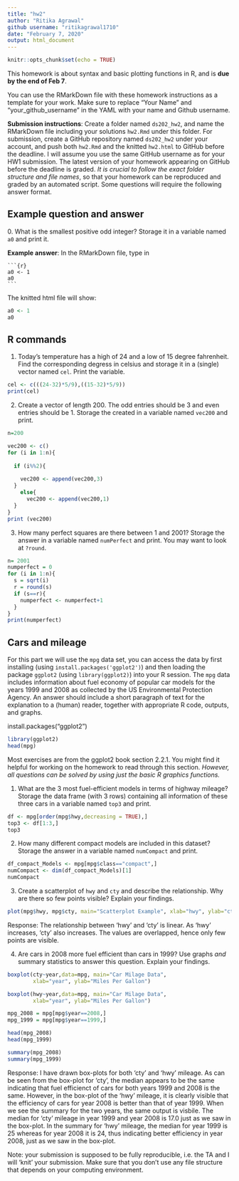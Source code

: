 ```yaml
---
title: "hw2"
author: "Ritika Agrawal"
github username: "ritikagrawal1710"
date: "February 7, 2020"
output: html_document
---
```


```r
knitr::opts_chunk$set(echo = TRUE)
```

This homework is about syntax and basic plotting functions in R, and is **due by the end of Feb 7**. 

You can use the RMarkDown file with these homework instructions as a template for your work. 
Make sure to replace "Your Name" and "your_github_username" in the YAML with your name and Github username.

**Submission instructions**: Create a folder named `ds202_hw2`, and name the RMarkDown file including your solutions `hw2.Rmd` under this folder. For submission, create a GitHub repository named `ds202_hw2` under your account, and push both `hw2.Rmd` and the knitted `hw2.html` to GitHub before the deadline. I will assume you use the same GitHub username as for your HW1 submission. The latest version of your homework appearing on GitHub before the deadline is graded. *It is crucial to follow the exact folder structure and file names*, so that your homework can be reproduced and graded by an automated script. Some questions will require the following answer format.

## Example question and answer
0\. What is the smallest positive odd integer? Storage it in a variable named `a0` and print it.

**Example answer**:
In the RMarkDown file, type in
<pre><code>```{r}
a0 <- 1
a0
```</code></pre>
The knitted html file will show:
```r
a0 <- 1
a0
```

## R commands
1. Today's temperature has a high of 24 and a low of 15 degree fahrenheit.  Find the corresponding degress in celsius and storage it in a (single) vector named `cel`. Print the variable.
```r
cel <- c(((24-32)*5/9),((15-32)*5/9))
print(cel)
```

2. Create a vector of length 200. The odd entries should be 3 and even entries should be 1. Storage the created in a variable named `vec200` and print.
```r
n=200

vec200 <- c()
for (i in 1:n){
  
  if (i%%2){
    
    vec200 <- append(vec200,3)
  }
    else{ 
      vec200 <- append(vec200,1)
  }
}
print (vec200)
```

3. How many perfect squares are there between 1 and 2001? Storage the answer in a  variable named `numPerfect` and print. You may want to look at `?round`.
```r
n= 2001
numperfect = 0
for (i in 1:n){
  s = sqrt(i)
  r = round(s)
  if (s==r){
    numperfect <- numperfect+1
  }
}
print(numperfect)
```

## Cars and mileage
For this part we will use the `mpg` data set, you can access the data by first installing (using `install.packages('ggplot2')`) and then loading the package `ggplot2` (using `library(ggplot2)`) into your R session. The `mpg` data includes information about fuel economy of popular car models
for the years 1999 and 2008 as collected by the US Environmental Protection Agency. An answer should include a short paragraph of text for the explanation to a (human) reader, together with appropriate R code, outputs, and graphs.


install.packages("ggplot2")
```r
library(ggplot2)
head(mpg)
```

Most exercises are from the ggplot2 book section 2.2.1. You might find it helpful for working on the homework to read through this section. *However, all questions can be solved by using just the basic R graphics functions.*

1. What are the 3 most fuel-efficient models in terms of highway mileage? Storage the data frame (with 3 rows) containing all information of these three cars in a variable named `top3` and print.

```r

df <- mpg[order(mpg$hwy,decreasing = TRUE),]
top3 <- df[1:3,]
top3
```
2. How many different compact models are included in this dataset? Storage the answer in  a variable named `numCompact` and print.
```r
df_compact_Models <- mpg[mpg$class=="compact",]
numCompact <- dim(df_compact_Models)[1]
numCompact
```

3. Create a scatterplot of `hwy` and `cty` and describe the relationship. Why are there so few points visible? Explain your findings.
```r
plot(mpg$hwy, mpg$cty, main="Scatterplot Example", xlab="hwy", ylab="cty", pch=19)
```

Response: The relationship between 'hwy' and 'cty' is linear. As 'hwy' increases, 'cty' also increases. 
The values are overlapped, hence only few points are visible. 

4. Are cars in 2008 more fuel efficient than cars in 1999? Use graphs *and* summary statistics to answer this question. Explain your findings.
```r
boxplot(cty~year,data=mpg, main="Car Milage Data",
        xlab="year", ylab="Miles Per Gallon")

boxplot(hwy~year,data=mpg, main="Car Milage Data",
        xlab="year", ylab="Miles Per Gallon")

mpg_2008 = mpg[mpg$year==2008,]
mpg_1999 = mpg[mpg$year==1999,]

head(mpg_2008)
head(mpg_1999)

summary(mpg_2008)
summary(mpg_1999)
```
Response: I have drawn box-plots for both 'cty' and 'hwy' mileage. As can be seen from the box-plot for 'cty', the median appears to be the same indicating that fuel efficienct of cars for both years 1999 and 2008 is the same. However, in the box-plot of the 'hwy' mileage, it is clearly visible that the efficiency of cars for year 2008 is better than that of year 1999. 
When we see the summary for the two years, the same output is visbile. The median for 'cty' mileage in year 1999 and year 2008 is 17.0 just as we saw in the box-plot. In the summary for 'hwy' mileage, the median for year 1999 is 25 whereas for year 2008 it is 24, thus indicating better efficiency in year 2008, just as we saw in the box-plot.

Note: your submission is supposed to be fully reproducible, i.e. the TA and I will 'knit' your submission. Make sure that you don't use any file structure that depends on your computing environment.